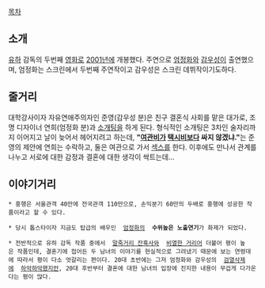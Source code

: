 [[목차]]
== 소개 ==
[[유하]]  감독의 두번째  [[영화]]로 [[2001년]]에 개봉했다. 
주연으로  [[엄정화]]와  [[감우성]]이 출연했으며, 엄정화는 스크린에서 두번째 주연작이고 감우성은 스크린 데뷔작이기도하다.

== 줄거리 ==
대학강사이자 자유연애주의자인 준영(감우성 분)은 친구 결혼식 사회를 맡은 대가로, 조명 디자이너 연희(엄정화 분)과  [[소개팅]]을 하게 된다. 형식적인 소개팅은 3차인 술자리까지 이어지고 날이 늦어서 헤어지려고 하는데, '''"[[여관]]비가  [[택시]]비보다 싸지 않겠냐."'''는 준영의 제안에 연희는 수락하고, 둘은 여관으로 가서  [[섹스]]를 한다. 이후에도 만나서 관계를 나누고 서로에 대한 감정과 결혼에 대한 생각이 싹트는데...

== 이야기거리 ==
 * 흥행은 서울관객 40만에 전국관객 110만으로, 손익분기 60만의 두배로 흥행에 성공한 작품이라고 할 수 있다.

 * 당시 톱스타이자 지금도 탑급의 배우인  [[엄정화]]의  '''수위높은 노출연기'''가 화제가 되었다.

 * 전반적으로 유하 감독 작품 중에서  [[말죽거리 잔혹사]]와  [[비열한 거리]]어 더불어 평이 높은 작품인데, 결혼기에 접어든 두 남녀의 이야기를 현실적으로 그려냈기 때문에 보는 연령대에 따라서 평이 다소 엇갈리는 편이다. 20대 초반에는 그저 엄정화와 감우성의  [[검열삭제]]에  [[하악하악]]했지만, 20대 후반부터 결혼에 대한 남녀의 입장에 진지한 내용이 무겁게 다가온다는 평이 많다. 
